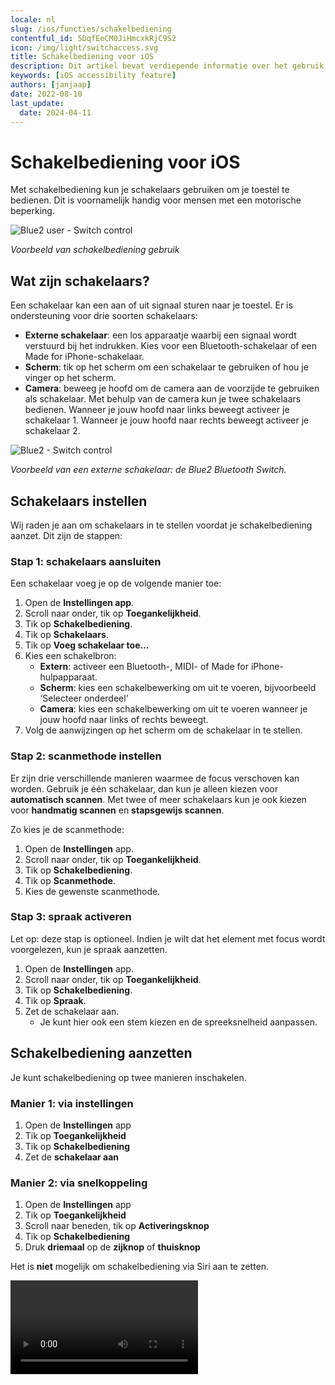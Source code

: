 ```yaml
---
locale: nl
slug: /ios/functies/schakelbediening
contentful_id: 5DqfEeCM0JiHmcxkRjC9S2
icon: /img/light/switchaccess.svg
title: Schakelbediening voor iOS
description: Dit artikel bevat verdiepende informatie over het gebruik van schakelbediening om je iOS toestel te bedienen.
keywords: [iOS accessibility feature]
authors: [janjaap]
date: 2022-08-10
last_update:
  date: 2024-04-11
---
```


# Schakelbediening voor iOS

Met schakelbediening kun je schakelaars gebruiken om je toestel te bedienen. Dit is voornamelijk handig voor mensen met een motorische beperking.

<Image src="/img/light/blue2-user.jpg" alt="Blue2 user - Switch control"/>

*Voorbeeld van schakelbediening gebruik*

## Wat zijn schakelaars?

Een schakelaar kan een aan of uit signaal sturen naar je toestel. Er is ondersteuning voor drie soorten schakelaars:

- **Externe schakelaar**: een los apparaatje waarbij een signaal wordt verstuurd bij het indrukken. Kies voor een Bluetooth-schakelaar of een Made for iPhone-schakelaar.
- **Scherm**: tik op het scherm om een schakelaar te gebruiken of hou je vinger op het scherm.
- **Camera**: beweeg je hoofd om de camera aan de voorzijde te gebruiken als schakelaar. Met behulp van de camera kun je twee schakelaars bedienen. Wanneer je jouw hoofd naar links beweegt activeer je schakelaar 1. Wanneer je jouw hoofd naar rechts beweegt activeer je schakelaar 2.

<Image src="/img/light/Blue2.jpg" alt="Blue2 - Switch control"/>

*Voorbeeld van een externe schakelaar: de Blue2 Bluetooth Switch.*

## Schakelaars instellen

Wij raden je aan om schakelaars in te stellen voordat je schakelbediening aanzet. Dit zijn de stappen:

### Stap 1: schakelaars aansluiten

Een schakelaar voeg je op de volgende manier toe:

1. Open de **Instellingen app**.
2. Scroll naar onder, tik op **Toegankelijkheid**.
3. Tik op **Schakelbediening**.
4. Tik op **Schakelaars**.
5. Tik op **Voeg schakelaar toe…**
6. Kies een schakelbron:
    - **Extern**: activeer een Bluetooth-, MIDI- of Made for iPhone-hulpapparaat.
    - **Scherm**: kies een schakelbewerking om uit te voeren, bijvoorbeeld ‘Selecteer onderdeel’
    - **Camera**: kies een schakelbewerking om uit te voeren wanneer je jouw hoofd naar links of rechts beweegt.
7. Volg de aanwijzingen op het scherm om de schakelaar in te stellen.

### Stap 2: scanmethode instellen

Er zijn drie verschillende manieren waarmee de focus verschoven kan worden. Gebruik je één schakelaar, dan kun je alleen kiezen voor **automatisch scannen**. Met twee of meer schakelaars kun je ook kiezen voor **handmatig scannen** en **stapsgewijs scannen**.

Zo kies je de scanmethode:

1. Open de **Instellingen** app.
2. Scroll naar onder, tik op **Toegankelijkheid**.
3. Tik op **Schakelbediening**.
4. Tik op **Scanmethode**.
5. Kies de gewenste scanmethode.

### Stap 3: spraak activeren

Let op: deze stap is optioneel. Indien je wilt dat het element met focus wordt voorgelezen, kun je spraak aanzetten.

1. Open de **Instellingen** app.
2. Scroll naar onder, tik op **Toegankelijkheid**.
3. Tik op **Schakelbediening**.
4. Tik op **Spraak**.
5. Zet de schakelaar aan.
    - Je kunt hier ook een stem kiezen en de spreeksnelheid aanpassen.

## Schakelbediening aanzetten

Je kunt schakelbediening op twee manieren inschakelen.

### **Manier 1**: via instellingen

1. Open de **Instellingen** app
2. Tik op **Toegankelijkheid**
3. Tik op **Schakelbediening**
4. Zet de **schakelaar aan**

### **Manier 2**: via snelkoppeling

1. Open de **Instellingen** app
2. Tik op **Toegankelijkheid**
3. Scroll naar beneden, tik op **Activeringsknop**
4. Tik op **Schakelbediening**
5. Druk **driemaal** op de **zijknop** of **thuisknop**

Het is **niet** mogelijk om schakelbediening via Siri aan te zetten.

<Video youTubeId="Fd2hBOxY3XY" title="Handleiding: Schakelbediening aanzetten op iOS"/>

## Schakelbediening uitzetten

Het uitzetten van schakelbediening is een uitdaging, want je moet navigeren via de door jou ingestelde schakelaars. Het is **niet** mogelijk om schakelbediening via Siri uit te zetten.

De makkelijkste manier om schakelbediening uit te zetten is via de snelkoppeling. Dit werkt alleen als je een snelkoppeling voor schakelbediening hebt ingesteld. Activeer de snelkoppeling door driemaal op de zijknop of thuisknop te drukken.

Als je geen snelkoppeling hebt ingesteld, dan is de enige manier via de Instellingen app:

1. Vraag aan Siri: *“Hey Siri, open de toegankelijkheid instellingen”*.
    - Als dit niet lukt, volg dan deze extra stappen:
        1. Druk op schakelaar. Markeer **Meer**. Markeer **Thuis**.
        2. Markeer **Pagina’s**. Druk op schakelaar. Markeer **Verlaag** of **Verhoog**. Druk op schakelaar.
            - Herhaal dit tot je de Instellingen-app ziet.
        3. Markeer de **Instellingen-app**. Druk op schakelaar. Markeer **Tik**. Druk op schakelaar.
        4. Markeer de **Algemeen-groep**. Druk op schakelaar.
        5. Markeer **Algemeen**. Druk op schakelaar.
        6. Markeer **Toegankelijkheid**. Druk op schakelaar. Markeer **Tik**. Druk op schakelaar.
2. Markeer **Aanraken**. Druk op schakelaar. Markeer **Tik**. Druk op schakelaar.
3. Markeer **Schakelbediening**. Druk op schakelaar. Markeer **Tik**. Druk op schakelaar.
4. Markeer de **Schakelbediening-schakelaar**. Druk op schakelaar. Markeer **Tik**. Druk op Schakelaar.
5. Tot slot markeer je **Ja**. Druk op schakelaar. Kies **Tik**.

Schakelbediening staat nu uit!

## Schakelbediening gebruiken

Er zijn drie manieren om onderdelen op het scherm te selecteren: onderdeelscannen, puntscannen en handmatige selectie. De meest standaard manier van selecteren is onderdeelscannen. Helaas zal het vaak voorkomen dat je apps niet volledig kunt bedienen met schakelbediening.

### Onderdeelscannen

Bij onderdeelscannen worden onderdelen of groepen van onderdelen op het scherm om de beurt gemarkeerd. Je gebruikt onderdeelscannen zo:

- Kijk (of luister) hoe het onderdeel of de groep wordt gemarkeerd.
- Wanneer een onderdeel gemarkeerd is, selecteer je deze met de schakelaar die je hebt ingesteld voor ‘selecteren’.
- Wanneer je een groep selecteert, worden vervolgens de onderdelen in die groep gemarkeerd.
- Je verlaat een groep door de schakelaar te gebruiken op het moment dat de onderbroken markering rond de groep of het onderdeel verschijnt.

<Image src="/img/light/onderdeelscannen.jpg" alt="Onderdeelscannen - Switch control - iOS"/>

*Voorbeeld van een geselecteerd onderdeel via onderdeelscannen.*

### Puntscannen

Met puntscannen kun je een onderdeel op het scherm selecteren door het te markeren met de kruisaanwijzers voor het scannen.

Zo schakel je puntscannen in:

1. Selecteer een onderdeel via onderdeelscannen.
2. Wacht tot het menu wordt weergegeven.
3. Selecteer de puntmodus. De brede verticale kruisaanwijzers verschijnen wanneer u het menu sluit.

Zo selecteer je een onderdeel met puntscannen:

1. Zet de brede verticale kruisaanwijzers stil met de selectieschakelaar. Nu verschijnen de smalle verticale kruisaanwijzers.
2. Zet nu de smalle verticale kruisaanwijzers stil met de selectieschakelaar. De smalle scanlijn wordt daarna weergegeven.
3. Herhaal dit om de verticale kruisaanwijzers stil te zetten en te verfijnen.

Zo schakel je puntscannen weer uit:

1. Selecteer een onderdeel via puntscannen.
2. Wacht tot het menu wordt weergegeven.
3. Selecteer ‘Onderdeelmodus’.

<Image src="/img/light/puntscannen.jpg" alt="Puntscannen - Switch control - iOS"/>

*Voorbeeld met kruisaanwijzers via puntscannen.*

### Handmatige selectie

Als je meerdere schakelaars gebruikt, kun je voor elke schakelaar een actie instellen.

Je kan bijvoorbeeld bij de eerste schakelaar instellen om naar volgende te gaan. Bij de tweede schakelaar kun je instellen dat er een tik wordt uitgevoerd. Op deze manier kun je met de ene schakelaar navigeren en met de andere schakelaar tikken.

<Image src="/img/light/meerdere-schakelaars-768x669.png" alt="Meerdere schakelaars - Switch control - iOS"/>

*Voorbeeld met meerdere aangesloten schakelaars.*

## Schakelbediening menu

Wanneer je een onderdeel hebt geselecteerd, wordt er een menu getoond met de mogelijkheden voor dat onderdeel. Selecteer de puntjes onder in het menu om meer opties weer te geven.

De volgende opties zijn beschikbaar:

- Klikken op de thuisknop
- Dubbelklikken op de thuisknop voor multitasking
- Het berichtencentrum of bedieningspaneel openen
- De knop voor de sluimerstand indrukken om het apparaat te vergrendelen
- Het apparaat roteren
- De geluidsschakelaar aan- of uitzetten
- Drukken op de volumeknoppen
- De thuisknop ingedrukt houden om Siri te openen
- Driemaal klikken op de thuisknop
- Het apparaat schudden
- De thuisknop en de knop voor de sluimerstand tegelijk indrukken om een schermafbeelding te maken

<Image src="/img/light/schakelbediening-menu.jpg" alt="Schakelbediening menu - Switch control - iOS"/>

*Hier vind je het schakelbediening menu*

## Schakelbediening leren

Wil je nog meer leren over het gebruiken van schakelbediening? Apple heeft diverse handleidingen geschreven:

- [Schakelbediening gebruiken om te navigeren](https://support.apple.com/nl-nl/HT201370)
- [Schakelbediening gebruiken om een ander Apple apparaat te bedienen](https://support.apple.com/nl-nl/HT205644)
